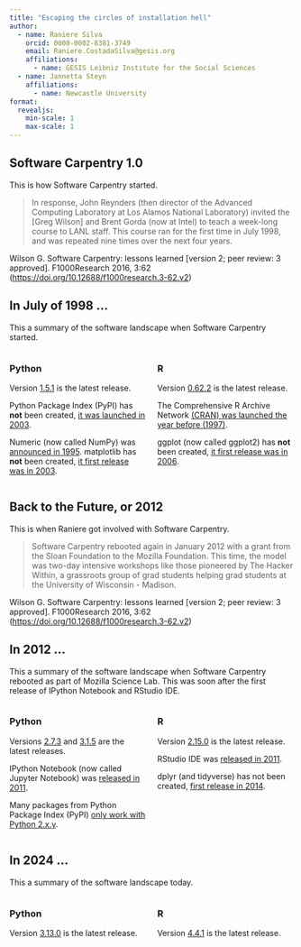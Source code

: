 ```yaml
---
title: "Escaping the circles of installation hell"
author:
  - name: Raniere Silva
    orcid: 0000-0002-8381-3749
    email: Raniere.CostadaSilva@gesis.org
    affiliations:
      - name: GESIS Leibniz Institute for the Social Sciences
  - name: Jannetta Steyn
    affiliations:
      - name: Newcastle University
format:
  revealjs:
    min-scale: 1
    max-scale: 1
---
```


## Software Carpentry 1.0

::: {.notes}
This is how Software Carpentry started.
:::

> In response, John Reynders (then director of the Advanced Computing Laboratory at Los Alamos National Laboratory) invited the [Greg Wilson] and Brent Gorda (now at Intel) to teach a week-long course to LANL staff. This course ran for the first time in July 1998, and was repeated nine times over the next four years.

Wilson G. Software Carpentry: lessons learned [version 2; peer review: 3 approved]. F1000Research 2016, 3:62 ([https://doi.org/10.12688/f1000research.3-62.v2](https://doi.org/10.12688/f1000research.3-62.v2)) 

## In July of 1998 ...

::: {.notes}
This a summary of the software landscape when Software Carpentry started.
:::

:::: {.columns}

::: {.column width="50%"}
### Python

Version [1.5.1](https://github.com/python/cpython/releases/tag/v1.5.1) is the latest release.

Python Package Index (PyPI) has **not** been created, [it was launched in 2003](https://en.wikipedia.org/wiki/Python_Package_Index).

Numeric (now called NumPy) was [announced in 1995](http://hugunin.net/papers/hugunin95numpy.html). matplotlib has **not** been created, [it first release was in 2003](https://matplotlib.org/stable/project/license.html#copyright-policy).

<!-- SciPy has not been created, [first release around 2001](https://arxiv.org/abs/1907.10121). -->
:::

::: {.column width="50%"}
### R

Version [0.62.2](https://cran.r-project.org/src/base/R-0/) is the latest release.

The Comprehensive R Archive Network [(CRAN) was launched the year before (1997)](https://en.wikipedia.org/wiki/R_(programming_language)).

ggplot (now called ggplot2) has **not** been created, [it first release was in 2006](https://cran.r-project.org/src/contrib/Archive/ggplot/).
:::

::::

## Back to the Future, or 2012

::: {.notes}
This is when Raniere got involved with Software Carpentry.
:::

> Software Carpentry rebooted again in January 2012 with a grant from the Sloan Foundation to the Mozilla Foundation. This time, the model was two-day intensive workshops like those pioneered by The Hacker Within, a grassroots group of grad students helping grad students at the University of Wisconsin - Madison.

Wilson G. Software Carpentry: lessons learned [version 2; peer review: 3 approved]. F1000Research 2016, 3:62 ([https://doi.org/10.12688/f1000research.3-62.v2](https://doi.org/10.12688/f1000research.3-62.v2)) 

## In 2012 ...

::: {.notes}
This a summary of the software landscape when Software Carpentry rebooted as part of Mozilla Science Lab. This was soon after the first release of IPython Notebook and RStudio IDE.
:::

:::: {.columns}

::: {.column width="50%"}
### Python

Versions [2.7.3](https://github.com/python/cpython/releases/tag/v2.7.3) and [3.1.5](https://github.com/python/cpython/releases/tag/v3.1.5) are the latest releases.

IPython Notebook (now called Jupyter Notebook) was [released in 2011](https://ipython.org/news.html#ipython-0-12).

Many packages from Python Package Index (PyPI) [only work with Python 2.x.y](https://en.wikipedia.org/wiki/History_of_Python#Compatibility).
:::

::: {.column width="50%"}
### R

Version [2.15.0](https://cran.r-project.org/src/base/R-2/) is the latest release.

RStudio IDE was [released in 2011](https://posit.co/blog/rstudio-new-open-source-ide-for-r/).

dplyr (and tidyverse) has not been created, [first release in 2014](https://dplyr.tidyverse.org//news/index.html#dplyr-011).
:::

::::

## In 2024 ...

::: {.notes}
This a summary of the software landscape today.
:::

:::: {.columns}

::: {.column width="50%"}
### Python

Version [3.13.0](https://github.com/python/cpython/releases/tag/v3.13.0) is the latest release.
:::

::: {.column width="50%"}
### R

Version [4.4.1](https://cran.r-project.org/src/base/R-4/) is the latest release.
:::

::::